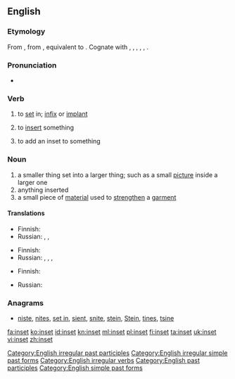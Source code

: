 ==English==

===Etymology===
From {{etyl|enm}} {{term|insetten|lang=enm}}, from {{etyl|ang}} {{term|insettan||to set in, institute, appoint|lang=ang}}, equivalent to {{prefix|in|set}}. Cognate with {{etyl|nl|-}} {{term|inzetten||to insert, set in|lang=nl}}, {{etyl|nds|-}} {{term|insetten||to set in|lang=nds}}, {{etyl|de|-}} {{term|einsetzen||to insert, employ|lang=de}}, {{etyl|da|-}} {{term|indsætte||to insert|lang=da}}, {{etyl|sv|-}} {{term|insätta||to inset, induct, institute|lang=sv}}, {{etyl|is|-}} {{term|innsetja||to install|lang=is}}.

===Pronunciation===
* {{IPA|/ˈɪnsɛt/}}

===Verb===
{{en-verb|insets|insetting|inset}}

# {{transitive}} to [[set]] in; [[infix]] or [[implant]]
# {{transitive}} to [[insert]] something
# {{transitive}} to add an inset to something

===Noun===
{{en-noun}}

# a smaller thing set into a larger thing; such as a small [[picture]] inside a larger one
# anything inserted
# a small piece of [[material]] used to [[strengthen]] a [[garment]]

====Translations====
{{trans-top|smaller thing set into a larger thing}}
* Finnish: {{t|fi|insertti}}
* Russian: {{t+|ru|вклейка|f|tr=vkléjka|sc=Cyrl}}, {{t+|ru|вкладка|f|tr=vkládka|sc=Cyrl}}, {{t+|ru|вкладыш|m|tr=vkládyš|sc=Cyrl}}
{{trans-mid}}
{{trans-bottom}}

{{trans-top|anything inserted}}
* Finnish: {{t|fi|insertti}}
* Russian: {{t+|ru|вклейка|f|tr=vkléjka|sc=Cyrl}}, {{t+|ru|вкладка|f|tr=vkládka|sc=Cyrl}}, {{t+|ru|вставка|f|tr=vstávka|sc=Cyrl}}, {{t+|ru|вкладыш|m|tr=vkládyš|sc=Cyrl}}
{{trans-mid}}
{{trans-bottom}}

{{trans-top|small piece of material used to strengthen a garment}}
* Finnish: {{t-|fi|vahvike}}
{{trans-mid}}
* Russian: {{t+|ru|вставка|f|tr=vstávka|sc=Cyrl}}
{{trans-bottom}}

===Anagrams===
* [[niste#English|niste]], [[nites#English|nites]], [[set in#English|set in]], [[sient#English|sient]], [[snite#English|snite]], [[stein#English|stein]], [[Stein#English|Stein]], [[tines#English|tines]], [[tsine#English|tsine]]

[[Category:English irregular past participles]]
[[Category:English irregular simple past forms]]
[[Category:English irregular verbs]]
[[Category:English past participles]]
[[Category:English simple past forms]]

[[fa:inset]]
[[ko:inset]]
[[id:inset]]
[[kn:inset]]
[[ml:inset]]
[[pl:inset]]
[[fi:inset]]
[[ta:inset]]
[[uk:inset]]
[[vi:inset]]
[[zh:inset]]